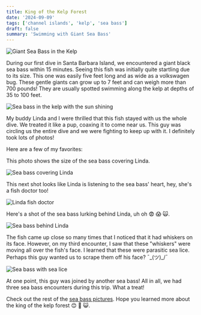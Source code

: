 ```yaml
---
title: King of the Kelp Forest
date: '2024-09-09'
tags: ['channel islands', 'kelp', 'sea bass']
draft: false
summary: 'Swimming with Giant Sea Bass'
---
```


<Image
  src="/static/images/channel-islands/giant-sea-bass1.jpg"
  width={800}
  height={840}
  alt="Giant Sea Bass in the Kelp"
/>

During our first dive in Santa Barbara Island, we encountered a giant black sea bass within 15 minutes. Seeing this fish was initially quite startling due to its size. This one was easily five feet long and as wide as a volkswagen bug. These gentle giants can grow up to 7 feet and can weigh more than 700 pounds! They are usually spotted swimming along the kelp at depths of 35 to 100 feet.

<Image
  src="/static/images/channel-islands/sea-bass-kelp-sun.jpg"
  width={800}
  height={840}
  alt="Sea bass in the kelp with the sun shining"
/>

My buddy Linda and I were thrilled that this fish stayed with us the whole dive. We treated it like a pup, coaxing it to come near us. This guy was circling us the entire dive and we were fighting to keep up with it. I definitely took lots of photos!

Here are a few of my favorites:

This photo shows the size of the sea bass covering Linda.

<Image
  src="/static/images/channel-islands/sea-bass2.jpg"
  width={800}
  height={840}
  alt="Sea bass covering Linda"
/>

This next shot looks like Linda is listening to the sea bass' heart, hey, she's a fish doctor too!

<Image
  src="/static/images/channel-islands/fish-doctor.jpg"
  width={800}
  height={840}
  alt="Linda fish doctor"
/>

Here's a shot of the sea bass lurking behind Linda, uh oh 😨 😱 🙀.

<Image
  src="/static/images/channel-islands/sea-bass-lurking.jpg"
  width={800}
  height={840}
  alt="Sea bass behind Linda"
/>

The fish came up close so many times that I noticed that it had whiskers on its face. However, on my third encounter, I saw that these "whiskers" were moving all over the fish's face. I learned that these were parasitic sea lice. Perhaps this guy wanted us to scrape them off his face? ¯\_(ツ)\_/¯

<Image
  src="/static/images/channel-islands/sea-bass-sea-lice.jpg"
  width={800}
  height={840}
  alt="Sea bass with sea lice"
/>

At one point, this guy was joined by another sea bass! All in all, we had three sea bass encounters during this trip. What a treat!

Check out the rest of the [sea bass pictures](https://generosalitton.smugmug.com/Giant-Sea-Bass/n-ZRfMx5). Hope you learned more about the king of the kelp forest 😊 🤩 😺.
